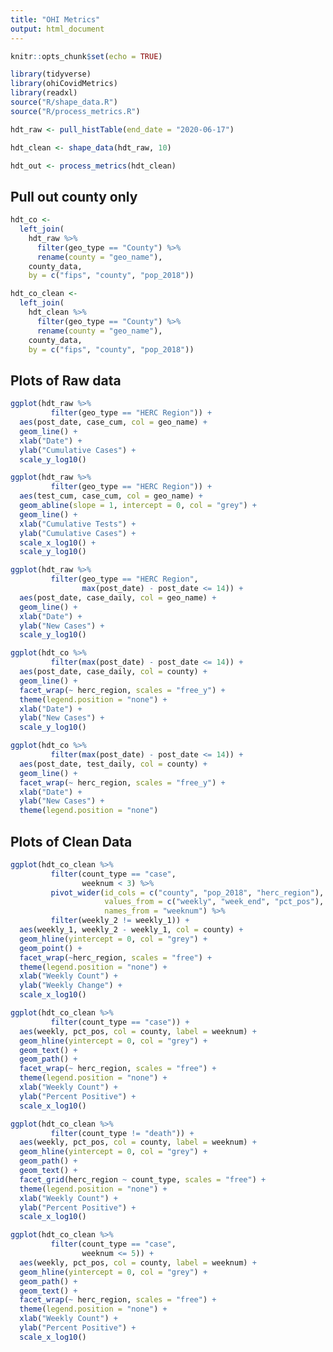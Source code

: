 ```yaml
---
title: "OHI Metrics"
output: html_document
---
```


```r
knitr::opts_chunk$set(echo = TRUE)
```

```r
library(tidyverse)
library(ohiCovidMetrics)
library(readxl)
source("R/shape_data.R")
source("R/process_metrics.R")
```

```r
hdt_raw <- pull_histTable(end_date = "2020-06-17") 
```

```r
hdt_clean <- shape_data(hdt_raw, 10)
```

```r
hdt_out <- process_metrics(hdt_clean)
```

## Pull out county only

```r
hdt_co <- 
  left_join(
    hdt_raw %>%
      filter(geo_type == "County") %>%
      rename(county = "geo_name"),
    county_data,
    by = c("fips", "county", "pop_2018"))
```

```r
hdt_co_clean <- 
  left_join(
    hdt_clean %>%
      filter(geo_type == "County") %>%
      rename(county = "geo_name"),
    county_data,
    by = c("fips", "county", "pop_2018"))
```

## Plots of Raw data

```r
ggplot(hdt_raw %>% 
         filter(geo_type == "HERC Region")) +
  aes(post_date, case_cum, col = geo_name) +
  geom_line() +
  xlab("Date") +
  ylab("Cumulative Cases") +
  scale_y_log10()
```

```r
ggplot(hdt_raw %>% 
         filter(geo_type == "HERC Region")) +
  aes(test_cum, case_cum, col = geo_name) +
  geom_abline(slope = 1, intercept = 0, col = "grey") +
  geom_line() +
  xlab("Cumulative Tests") +
  ylab("Cumulative Cases") +
  scale_x_log10() +
  scale_y_log10()
```

```r
ggplot(hdt_raw %>% 
         filter(geo_type == "HERC Region",
                max(post_date) - post_date <= 14)) +
  aes(post_date, case_daily, col = geo_name) +
  geom_line() +
  xlab("Date") +
  ylab("New Cases") +
  scale_y_log10()
```

```r
ggplot(hdt_co %>%
         filter(max(post_date) - post_date <= 14)) +
  aes(post_date, case_daily, col = county) +
  geom_line() +
  facet_wrap(~ herc_region, scales = "free_y") +
  theme(legend.position = "none") +
  xlab("Date") +
  ylab("New Cases") +
  scale_y_log10()
```

```r
ggplot(hdt_co %>%
         filter(max(post_date) - post_date <= 14)) +
  aes(post_date, test_daily, col = county) +
  geom_line() +
  facet_wrap(~ herc_region, scales = "free_y") +
  xlab("Date") +
  ylab("New Cases") +
  theme(legend.position = "none")
```

## Plots of Clean Data

```r
ggplot(hdt_co_clean %>% 
         filter(count_type == "case",
                weeknum < 3) %>%
         pivot_wider(id_cols = c("county", "pop_2018", "herc_region"),
                     values_from = c("weekly", "week_end", "pct_pos"),
                     names_from = "weeknum") %>%
         filter(weekly_2 != weekly_1)) +
  aes(weekly_1, weekly_2 - weekly_1, col = county) +
  geom_hline(yintercept = 0, col = "grey") +
  geom_point() +
  facet_wrap(~herc_region, scales = "free") +
  theme(legend.position = "none") +
  xlab("Weekly Count") +
  ylab("Weekly Change") +
  scale_x_log10()
```

```r
ggplot(hdt_co_clean %>% 
         filter(count_type == "case")) +
  aes(weekly, pct_pos, col = county, label = weeknum) +
  geom_hline(yintercept = 0, col = "grey") +
  geom_text() +
  geom_path() +
  facet_wrap(~ herc_region, scales = "free") +
  theme(legend.position = "none") +
  xlab("Weekly Count") +
  ylab("Percent Positive") +
  scale_x_log10()
```

```r
ggplot(hdt_co_clean %>% 
         filter(count_type != "death")) +
  aes(weekly, pct_pos, col = county, label = weeknum) +
  geom_hline(yintercept = 0, col = "grey") +
  geom_path() +
  geom_text() +
  facet_grid(herc_region ~ count_type, scales = "free") +
  theme(legend.position = "none") +
  xlab("Weekly Count") +
  ylab("Percent Positive") +
  scale_x_log10()
```

```r
ggplot(hdt_co_clean %>% 
         filter(count_type == "case",
                weeknum <= 5)) +
  aes(weekly, pct_pos, col = county, label = weeknum) +
  geom_hline(yintercept = 0, col = "grey") +
  geom_path() +
  geom_text() +
  facet_wrap(~ herc_region, scales = "free") +
  theme(legend.position = "none") +
  xlab("Weekly Count") +
  ylab("Percent Positive") +
  scale_x_log10()
```